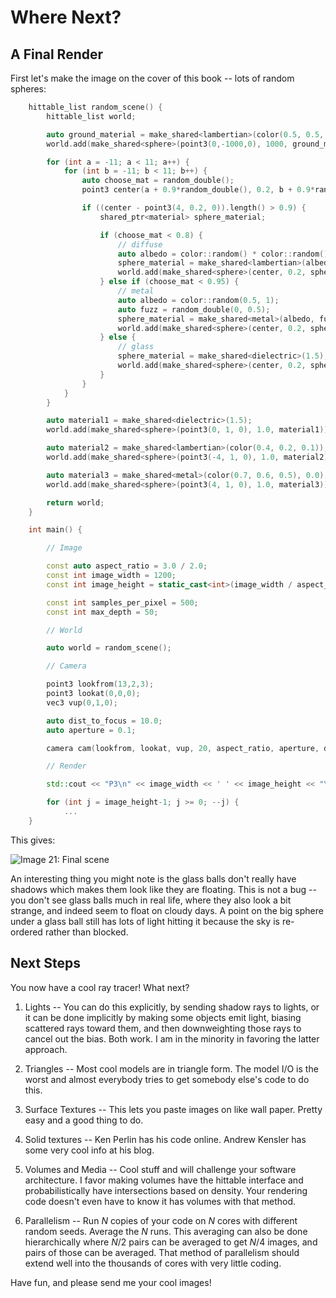 # Where Next?

## A Final Render

First let's make the image on the cover of this book -- lots of random spheres:

```cpp filename="main.cpp | Final scene"
    hittable_list random_scene() {
        hittable_list world;

        auto ground_material = make_shared<lambertian>(color(0.5, 0.5, 0.5));
        world.add(make_shared<sphere>(point3(0,-1000,0), 1000, ground_material));

        for (int a = -11; a < 11; a++) {
            for (int b = -11; b < 11; b++) {
                auto choose_mat = random_double();
                point3 center(a + 0.9*random_double(), 0.2, b + 0.9*random_double());

                if ((center - point3(4, 0.2, 0)).length() > 0.9) {
                    shared_ptr<material> sphere_material;

                    if (choose_mat < 0.8) {
                        // diffuse
                        auto albedo = color::random() * color::random();
                        sphere_material = make_shared<lambertian>(albedo);
                        world.add(make_shared<sphere>(center, 0.2, sphere_material));
                    } else if (choose_mat < 0.95) {
                        // metal
                        auto albedo = color::random(0.5, 1);
                        auto fuzz = random_double(0, 0.5);
                        sphere_material = make_shared<metal>(albedo, fuzz);
                        world.add(make_shared<sphere>(center, 0.2, sphere_material));
                    } else {
                        // glass
                        sphere_material = make_shared<dielectric>(1.5);
                        world.add(make_shared<sphere>(center, 0.2, sphere_material));
                    }
                }
            }
        }

        auto material1 = make_shared<dielectric>(1.5);
        world.add(make_shared<sphere>(point3(0, 1, 0), 1.0, material1));

        auto material2 = make_shared<lambertian>(color(0.4, 0.2, 0.1));
        world.add(make_shared<sphere>(point3(-4, 1, 0), 1.0, material2));

        auto material3 = make_shared<metal>(color(0.7, 0.6, 0.5), 0.0);
        world.add(make_shared<sphere>(point3(4, 1, 0), 1.0, material3));

        return world;
    }

    int main() {

        // Image

        const auto aspect_ratio = 3.0 / 2.0;
        const int image_width = 1200;
        const int image_height = static_cast<int>(image_width / aspect_ratio);

        const int samples_per_pixel = 500;
        const int max_depth = 50;

        // World

        auto world = random_scene();

        // Camera

        point3 lookfrom(13,2,3);
        point3 lookat(0,0,0);
        vec3 vup(0,1,0);

        auto dist_to_focus = 10.0;
        auto aperture = 0.1;

        camera cam(lookfrom, lookat, vup, 20, aspect_ratio, aperture, dist_to_focus);

        // Render

        std::cout << "P3\n" << image_width << ' ' << image_height << "\n255\n";

        for (int j = image_height-1; j >= 0; --j) {
            ...
    }
```

This gives:

![Image 21: Final scene](../images/img-1.21-book1-final.jpg)

An interesting thing you might note is the glass balls don't really have shadows which makes them
look like they are floating. This is not a bug -- you don't see glass balls much in real life, where
they also look a bit strange, and indeed seem to float on cloudy days. A point on the big sphere
under a glass ball still has lots of light hitting it because the sky is re-ordered rather than
blocked.

## Next Steps

You now have a cool ray tracer! What next?

1.  Lights -- You can do this explicitly, by sending shadow rays to lights, or it can be done
    implicitly by making some objects emit light, biasing scattered rays toward them, and then
    downweighting those rays to cancel out the bias. Both work. I am in the minority in favoring
    the latter approach.

2.  Triangles -- Most cool models are in triangle form. The model I/O is the worst and almost
    everybody tries to get somebody else's code to do this.

3.  Surface Textures -- This lets you paste images on like wall paper. Pretty easy and a good thing
    to do.

4.  Solid textures -- Ken Perlin has his code online. Andrew Kensler has some very cool info at his
    blog.

5.  Volumes and Media -- Cool stuff and will challenge your software architecture. I favor making
    volumes have the hittable interface and probabilistically have intersections based on density.
    Your rendering code doesn't even have to know it has volumes with that method.

6.  Parallelism -- Run $N$ copies of your code on $N$ cores with different random seeds. Average
    the $N$ runs. This averaging can also be done hierarchically where $N/2$ pairs can be averaged
    to get $N/4$ images, and pairs of those can be averaged. That method of parallelism should
    extend well into the thousands of cores with very little coding.

Have fun, and please send me your cool images!
